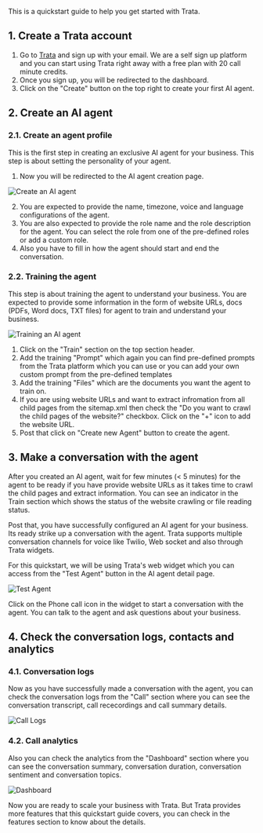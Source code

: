 This is a quickstart guide to help you get started with Trata.

## 1. Create a Trata account
1. Go to [Trata](https://app.trata.ai) and sign up with your email. We are a self sign up platform and you can start using Trata right away with a free plan with 20 call minute credits.
2. Once you sign up, you will be redirected to the dashboard.
3. Click on the "Create" button on the top right to create your first AI agent.

## 2. Create an AI agent
### 2.1. Create an agent profile
This is the first step in creating an exclusive AI agent for your business. This step is about setting the personality of your agent.

1. Now you will be redirected to the AI agent creation page.

<Frame>
<img src="/images/ai_agent_profile.png" alt="Create an AI agent" />
</Frame>

2. You are expected to provide the name, timezone, voice and language configurations of the agent.
3. You are also expected to provide the role name and the role description for the agent. You can select the role from one of the pre-defined roles or add a custom role.
4. Also you have to fill in how the agent should start and end the conversation.

### 2.2. Training the agent
This step is about training the agent to understand your business. You are expected to provide some information in the form of website URLs, docs (PDFs, Word docs, TXT files) for agent to train and understand your business.

<Frame>
<img src="/images/ai_agent_train.png" alt="Training an AI agent" />
</Frame>

1. Click on the "Train" section on the top section header.
2. Add the training "Prompt" which again you can find pre-defined prompts from the Trata platform which you can use or you can add your own custom prompt from the pre-defined templates
3. Add the training "Files" which are the documents you want the agent to train on.
4. If you are using website URLs and want to extract infromation from all child pages from the sitemap.xml then check the "Do you want to crawl the child pages of the website?" checkbox. Click on the "+" icon to add the website URL.
5. Post that click on "Create new Agent" button to create the agent.

## 3. Make a conversation with the agent
After you created an AI agent, wait for few minutes (< 5 minutes) for the agent to be ready if you have provide website URLs as it takes time to crawl the child pages and extract information. You can see an indicator in the Train section which shows the status of the website crawling or file reading status.

Post that, you have successfully configured an AI agent for your business. Its ready strike up a conversation with the agent. Trata supports multiple conversation channels for voice like Twilio, Web socket and also through Trata widgets.

For this quickstart, we will be using Trata's web widget which you can access from the "Test Agent" button in the AI agent detail page.

<Frame>
<img src="/images/ai_agent_call.png" alt="Test Agent" />
</Frame>

Click on the Phone call icon in the widget to start a conversation with the agent. You can talk to the agent and ask questions about your business.


## 4. Check the conversation logs, contacts and analytics
### 4.1. Conversation logs
Now as you have successfully made a conversation with the agent, you can check the conversation logs from the "Call" section where you can see the conversation transcript, call rececordings and call summary details.

<Frame>
<img src="/images/ai_agent_call_details.png" alt="Call Logs" />
</Frame>

### 4.2. Call analytics

Also you can check the analytics from the "Dashboard" section where you can see the conversation summary, conversation duration, conversation sentiment and conversation topics.

<Frame>
<img src="/images/ai_analytics.png" alt="Dashboard" />
</Frame>

Now you are ready to scale your business with Trata. But Trata provides more features that this quickstart guide covers, you can check in the features section to know about the details.
